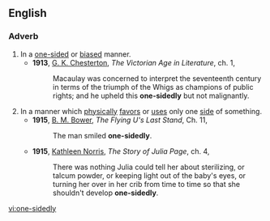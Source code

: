 ==English==

===Adverb===
{{en-adv}}
# In a [[one-sided]] or [[biased]] manner.
#* '''1913''', [[w:Gilbert_Keith_Chesterton|G. K. Chesterton]], ''The Victorian Age in Literature'', ch. 1,
#*: Macaulay was concerned to interpret the seventeenth century in terms of the triumph of the Whigs as champions of public rights; and he upheld this '''one-sidedly''' but not malignantly.
# In a manner which [[physically]] [[favor]]s or [[use]]s only one [[side]] of something.
#* '''1915''', [[w:B._M._Bower|B. M. Bower]], ''The Flying U's Last Stand'', Ch. 11,
#*: The man smiled '''one-sidedly'''.
#* '''1915''', [[w:Kathleen_Norris|Kathleen Norris]], ''The Story of Julia Page'', ch. 4,
#*: There was nothing Julia could tell her about sterilizing, or talcum powder, or keeping light out of the baby's eyes, or turning her over in her crib from time to time so that she shouldn't develop '''one-sidedly'''.

[[vi:one-sidedly]]